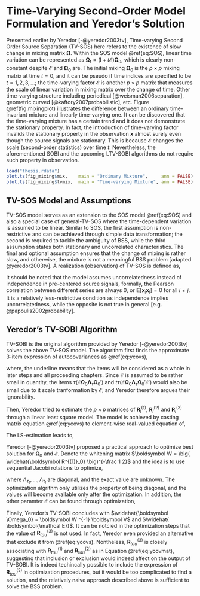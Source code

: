 # Time-Varying Second-Order Model Formulation and Yeredor's Solution {#tvsobi}

Presented earlier by Yeredor [-@yeredor2003tv], Time-varying Second Order Source Separation (TV-SOS) here refers to the existence of slow change in mixing matrix $\boldsymbol{\Omega}$. Within the SOS model \@ref(eq:SOS), linear time variation can be represented as $\boldsymbol\Omega_t = (\boldsymbol I + t \boldsymbol{\mathcal E})\boldsymbol\Omega_0$, which is clearly non-constant despite $\boldsymbol{\mathcal E}$ and $\boldsymbol\Omega_0$ are. The initial mixing $\boldsymbol \Omega_0$ is the $p\times p$ mixing matrix at time $t=0$, and it can be pseudo if time indices are specified to be $t=1,2,3,\dots$; the time-varying factor $\boldsymbol{\mathcal E}$ is another $p\times p$ matrix that measures the scale of linear variation in mixing matrix over the change of time. Other time-varying structure including periodical [@weisman2006separation], geometric curved [@kaftory2007probabilistic], etc. Figure \@ref(fig:mixingplot) illustrates the difference between an ordinary time-invariant mixture and linearly time-varying one. It can be discovered that the time-varying mixture has a certain trend and it does not demonstrate the stationary property. In fact, the introduction of time-varying factor invalids the stationary property in the observation $\boldsymbol{x}$ almost surely even though the source signals are stationary. This is because $\boldsymbol{\mathcal E}$ changes the scale (second-order statistics) over time $t$. Nevertheless, the aforementioned SOBI and the upcoming LTV-SOBI algorithms do not require such property in observation.

```r
load("thesis.rdata")
plot.ts(fig_mixing$mix,    main = "Ordinary Mixture",     ann = FALSE)
plot.ts(fig_mixing$tvmix,  main = "Time-varying Mixture", ann = FALSE)
```

## TV-SOS Model and Assumptions

TV-SOS model serves as an extension to the SOS model \@ref(eq:SOS) and also a special case of general-TV-SOS where the time-dependent variation is assumed to be linear. Similar to SOS, the first assumption is non-restrictive and can be achieved through simple data transformation; the second is required to tackle the ambiguity of BSS, while the third assumption states both stationary and uncorrelated characteristics. The final and optional assumption ensures that the change of mixing is rather slow, and otherwise, the mixture is not a meaningful BSS problem [adapted @yeredor2003tv]. A realization (observation) of TV-SOS is defined as,

\begin{equation}
\begin{aligned} 
  \boldsymbol x_t =  ( \boldsymbol I + t \boldsymbol{\mathcal E})\boldsymbol \Omega_0 \boldsymbol  z_t
\\ (1)\ & \mathbb E( \boldsymbol z_t) = \boldsymbol 0 
\\ (2)\ & \mathbb E( \boldsymbol z_t \boldsymbol z_t') = \text{Cov}( \boldsymbol z_t) = \boldsymbol I
\\ (3)\ & \mathbb E( \boldsymbol z_t \boldsymbol z_{t+\tau}') = \boldsymbol\Lambda_\tau \text{ diagonal for all }
\tau = 1,2,\dots
\\ *(4)\ & \boldsymbol{\mathcal E} << \boldsymbol I 
\end{aligned}
(\#eq:tvsobi)
\end{equation}

It should be noted that the model assumes uncorrelatedness instead of independence in pre-centered source signals, formally, the Pearson correlation between different series are always $0$, or $\mathbb E[\boldsymbol x_i \boldsymbol x_j] = 0$ for all $i\neq j$. It is a relatively less-restrictive condition as independence implies uncorrelatedness, while the opposite is not true in general [e.g. @papoulis2002probability].

## Yeredor's TV-SOBI Algorithm

TV-SOBI is the original algorithm provided by Yeredor [-@yeredor2003tv] solves the above TV-SOS model. The algorithm first finds the approximate 3-item expression of autocovariances as \@ref(eq:ycovs),

\begin{equation}
\begin{aligned}
\mathbb E(\boldsymbol x_t \boldsymbol x_{t+\tau}') & = \mathbb E[( \boldsymbol I + t \boldsymbol{\mathcal E}) \boldsymbol\Omega_0 \boldsymbol z_t \ \boldsymbol z_{t+\tau}' \boldsymbol\Omega_0' [ \boldsymbol I + (t + \tau) \boldsymbol{\mathcal E}]']
\\ &= \boldsymbol\Omega_0 \boldsymbol\Lambda_\tau \boldsymbol \Omega_0'
 + t ( \boldsymbol{\mathcal E} \boldsymbol\Omega_0 \boldsymbol\Lambda_\tau \boldsymbol \Omega_0' +  \boldsymbol\Omega_0 \boldsymbol\Lambda_\tau \boldsymbol \Omega_0' \boldsymbol{\mathcal E}')
 + t^2 ( \boldsymbol{\mathcal E} \boldsymbol\Omega_0 \boldsymbol\Lambda_\tau \boldsymbol \Omega_0' \boldsymbol{\mathcal E}')
\\ &\ \ \ \ \ \  + \tau ( \boldsymbol{\mathcal E} \boldsymbol\Omega_0 \boldsymbol\Lambda_\tau \boldsymbol \Omega_0')
+ t \tau ( \boldsymbol{\mathcal E} \boldsymbol\Omega_0 \boldsymbol\Lambda_\tau \boldsymbol \Omega_0' \boldsymbol{\mathcal E}')
\\ &= \underline {\boldsymbol\Omega_0 \boldsymbol\Lambda_\tau \boldsymbol \Omega_0'}
 + t (\underline{ \boldsymbol{\mathcal E} \boldsymbol\Omega_0 \boldsymbol\Lambda_\tau \boldsymbol \Omega_0'  +  \boldsymbol\Omega_0 \boldsymbol\Lambda_\tau \boldsymbol \Omega_0' \boldsymbol{\mathcal E}'})
\\ &\ \ \ \ \ \  + t(t+\tau) ( \underline{\boldsymbol{\mathcal E} \boldsymbol\Omega_0 \boldsymbol\Lambda_\tau \boldsymbol \Omega_0' \boldsymbol{\mathcal E}'}) + \tau ( \underline {\boldsymbol{\mathcal E} \boldsymbol\Omega_0 \boldsymbol\Lambda_\tau \boldsymbol \Omega_0'})
\\ & \approx \boldsymbol\Omega_0 \boldsymbol\Lambda_\tau \boldsymbol \Omega_0'
 + t ( \boldsymbol{\mathcal E} \boldsymbol\Omega_0 \boldsymbol\Lambda_\tau \boldsymbol \Omega_0' +  \boldsymbol\Omega_0 \boldsymbol\Lambda_\tau \boldsymbol \Omega_0' \boldsymbol{\mathcal E}')
 + t^2 ( \boldsymbol{\mathcal E} \boldsymbol\Omega_0 \boldsymbol\Lambda_\tau \boldsymbol \Omega_0' \boldsymbol{\mathcal E}')
\\ &:= \boldsymbol R ^{(1)}_\tau + t\, \boldsymbol R ^{(2)}_\tau + t^2\, \boldsymbol R ^{(3)}_\tau
\end{aligned}
(\#eq:ycovs)
\end{equation}

where, the underline means that the items will be considered as a whole in later steps and all proceeding chapters. Since $\boldsymbol{\mathcal E}$ is assumed to be rather small in quantity, the items $\tau ( \boldsymbol{\mathcal E} \boldsymbol\Omega_0 \boldsymbol\Lambda_\tau \boldsymbol \Omega_0')$ and $t \tau ( \boldsymbol{\mathcal E} \boldsymbol\Omega_0 \boldsymbol\Lambda_\tau \boldsymbol \Omega_0' \boldsymbol{\mathcal E}')$ would also be small due to it scale tranformation by $\boldsymbol{\mathcal E}$, and Yeredor therefore argues their ignorability.

Then, Yeredor tried to estimate the $p\times p$ matrices of $\boldsymbol R ^{(1)}_l,\ \boldsymbol R ^{(2)}_l$ and $\boldsymbol R ^{(3)}_l$ through a linear least square model. The model is achieved by casting matrix equation \@ref(eq:ycovs) to element-wise real-valued equation of,

\begin{equation}
\begin{bmatrix} \boldsymbol x_1 \boldsymbol x_{1+\tau}'\ [i,j] \\ \boldsymbol x_2 \boldsymbol x'_{2+\tau}\ [i,j] \\ \vdots \\ \boldsymbol x_{T-\tau} \boldsymbol x_{T}'\  [i,j]\end{bmatrix}
= \begin{bmatrix} 1 & 1 & 1^2 \\  1 & 2 & 2^2  \\ \vdots &\vdots &\vdots \\  1 & T-\tau & T^2  \end{bmatrix}
\begin{bmatrix} \boldsymbol R ^{(1)}_\tau [i,j] \\ \boldsymbol R ^{(2)}_\tau [i,j] \\ \boldsymbol R ^{(3)}_tau [i,j]   \end{bmatrix} + \text{residuals}
(\#eq:ycovmat)
\end{equation}

The LS-estimation leads to,

\begin{equation}
\begin{bmatrix} \widehat{\boldsymbol R ^{(1)}_\tau} [i,j] \\ \widehat{\boldsymbol R ^{(2)}_\tau} [i,j] \\ \widehat{\boldsymbol R ^{(3)}_\tau} [i,j]   \end{bmatrix}
= \begin{pmatrix}\begin{bmatrix} 1 & 1 & 1^2 \\  1 & 2 & 2^2  \\ \vdots &\vdots &\vdots \\  1 & T-\tau & T^2  \end{bmatrix}' \begin{bmatrix} 1 & 1 & 1^2 \\  1 & 2 & 2^2  \\ \vdots &\vdots &\vdots \\  1 & T-\tau & T^2  \end{bmatrix}   \end{pmatrix} ^{-1} \begin{bmatrix} 1 & 1 & 1^2 \\  1 & 2 & 2^2  \\ \vdots &\vdots &\vdots \\  1 & T-\tau & T^2  \end{bmatrix}'
\begin{bmatrix} \boldsymbol x_1 \boldsymbol x_{1+\tau}'\ [i,j] \\ \boldsymbol x_2 \boldsymbol x'_{2+\tau}\ [i,j] \\ \vdots \\ \boldsymbol x_{T-\tau} \boldsymbol x_{T}'\  [i,j]\end{bmatrix}
\end{equation}

Yeredor [-@yeredor2003tv] proposed a practical approach to optimize best solution for $\boldsymbol \Omega_0$ and $\boldsymbol{\mathcal E}$. Denote the whitening matrix $\boldsymbol W = \big( \widehat{\boldsymbol R^{(1)}_0} \big)^{-\frac 1 2}$ and the idea is to use sequential Jacobi rotations to optimize,

\begin{equation}
\min\limits_{V,\Lambda_{\tau_1}, \dots, \Lambda_{\tau_l}} \bigg( \sum\limits_{\tau=\tau_1}^{\tau_l} || \boldsymbol W \widehat{\boldsymbol R^{(1)}_\tau} \boldsymbol W' - \boldsymbol {V \Lambda}_\tau \boldsymbol \Lambda'||^2 \bigg)
\end{equation}

where $\Lambda_{\tau_1}, \dots, \Lambda_{\tau_l}$ are diagonal, and the exact value are unknown. The optimization algrithm only utilizes the property of being diagonal, and the values will become available only after the optimization. In addition, the other paramter $\boldsymbol{\mathcal E}$ can be found through optimization, 

\begin{equation}
\min\limits_{ \boldsymbol{\mathcal E} } \bigg( \sum\limits_{\tau=\tau_1}^{\tau_l} || \widehat{\boldsymbol R^{(2)}_\tau} - \boldsymbol{\mathcal E} \widehat{\boldsymbol R^{(1)}_\tau} - \widehat{\boldsymbol R^{(1)}_\tau} \boldsymbol{\mathcal E}' ||^2 \bigg)
\end{equation}

Finally, Yeredor's TV-SOBI concludes with $\widehat{\boldsymbol \Omega_0} = \boldsymbol W ^{-1} \boldsymbol V$ and $\widehat{ \boldsymbol{\mathcal E}}$. It can be notcied in the optimization steps that the value of $\boldsymbol R ^{(3)}_{tau}$ is not used. In fact, Yeredor even provided an alternative that exclude it from \@ref(eq:ycovs). Nontheless, $\boldsymbol R ^{(3)}_{tau}$ is closely associating with $\boldsymbol R ^{(1)}_{tau}$ and $\boldsymbol R ^{(2)}_{tau}$ as in Equation \@ref(eq:ycovmat), suggesting that inclusion or exclusion would indeed affect on the output of TV-SOBI. It is indeed techincally possible to include the expression of $\boldsymbol R ^{(3)}_{tau}$ in optimization procedures, but it would be too complicated to find a solution, and the relatively naive approach described above is sufficient to solve the BSS problem.